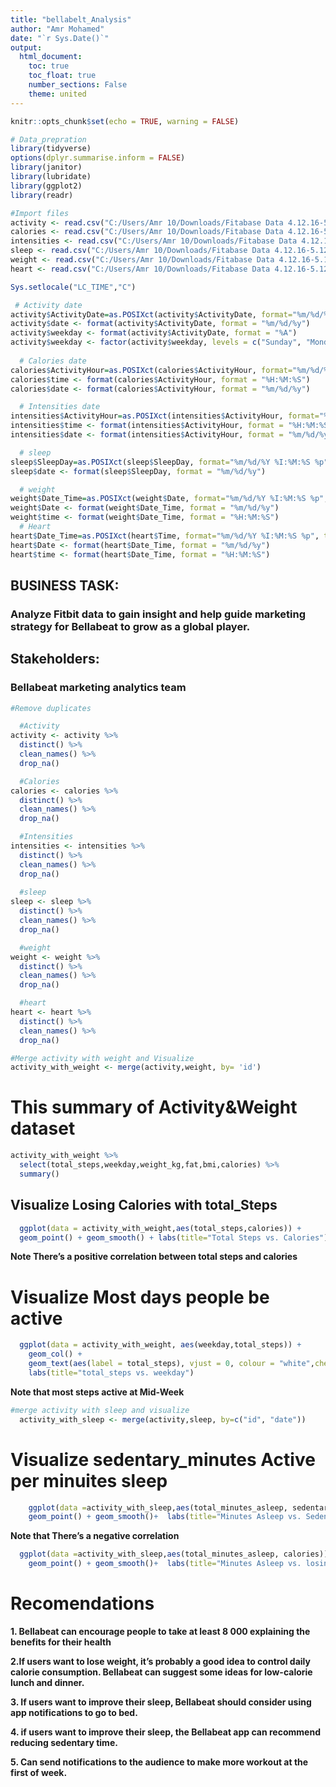 ```yaml
---
title: "bellabelt_Analysis"
author: "Amr Mohamed"
date: "`r Sys.Date()`"
output:
  html_document:
    toc: true
    toc_float: true
    number_sections: False
    theme: united
---
```


```r
knitr::opts_chunk$set(echo = TRUE, warning = FALSE)
```
```r
# Data_prepration
library(tidyverse)
options(dplyr.summarise.inform = FALSE)
library(janitor)
library(lubridate)
library(ggplot2)
library(readr)
```
```r
#Import files 
activity <- read.csv("C:/Users/Amr 10/Downloads/Fitabase Data 4.12.16-5.12.16/dailyActivity_merged.csv")
calories <- read.csv("C:/Users/Amr 10/Downloads/Fitabase Data 4.12.16-5.12.16/hourlyCalories_merged.csv")
intensities <- read.csv("C:/Users/Amr 10/Downloads/Fitabase Data 4.12.16-5.12.16/hourlyIntensities_merged.csv")
sleep <- read.csv("C:/Users/Amr 10/Downloads/Fitabase Data 4.12.16-5.12.16/sleepDay_merged.csv")
weight <- read.csv("C:/Users/Amr 10/Downloads/Fitabase Data 4.12.16-5.12.16/weightLogInfo_merged.csv")
heart <- read.csv("C:/Users/Amr 10/Downloads/Fitabase Data 4.12.16-5.12.16/heartrate_seconds_merged.csv")

Sys.setlocale("LC_TIME","C")

```
```r
 # Activity date
activity$ActivityDate=as.POSIXct(activity$ActivityDate, format="%m/%d/%Y", tz=Sys.timezone())
activity$date <- format(activity$ActivityDate, format = "%m/%d/%y")
activity$weekday <- format(activity$ActivityDate, format = "%A")
activity$weekday <- factor(activity$weekday, levels = c("Sunday", "Monday", "Tuesday", "Wednesday", "Thursday", "Friday", "Saturday"))
  
  # Calories date
calories$ActivityHour=as.POSIXct(calories$ActivityHour, format="%m/%d/%Y %I:%M:%S %p", tz=Sys.timezone())
calories$time <- format(calories$ActivityHour, format = "%H:%M:%S")
calories$date <- format(calories$ActivityHour, format = "%m/%d/%y")

  # Intensities date
intensities$ActivityHour=as.POSIXct(intensities$ActivityHour, format="%m/%d/%Y %I:%M:%S %p", tz=Sys.timezone())
intensities$time <- format(intensities$ActivityHour, format = "%H:%M:%S")
intensities$date <- format(intensities$ActivityHour, format = "%m/%d/%y")

  # sleep 
sleep$SleepDay=as.POSIXct(sleep$SleepDay, format="%m/%d/%Y %I:%M:%S %p", tz=Sys.timezone())
sleep$date <- format(sleep$SleepDay, format = "%m/%d/%y")

  # weight 
weight$Date_Time=as.POSIXct(weight$Date, format="%m/%d/%Y %I:%M:%S %p", tz=Sys.timezone())
weight$Date <- format(weight$Date_Time, format = "%m/%d/%y")
weight$time <- format(weight$Date_Time, format = "%H:%M:%S")
  # Heart 
heart$Date_Time=as.POSIXct(heart$Time, format="%m/%d/%Y %I:%M:%S %p", tz=Sys.timezone())
heart$Date <- format(heart$Date_Time, format = "%m/%d/%y")
heart$time <- format(heart$Date_Time, format = "%H:%M:%S")

```

##  BUSINESS TASK: 

### Analyze Fitbit data to gain insight and help guide marketing strategy for Bellabeat to grow as a global player.

## Stakeholders: 
### Bellabeat marketing analytics team

```r
#Remove duplicates 

  #Activity 
activity <- activity %>%
  distinct() %>%
  clean_names() %>%
  drop_na()

  #Calories
calories <- calories %>%
  distinct() %>%
  clean_names() %>%
  drop_na()

  #Intensities
intensities <- intensities %>%
  distinct() %>%
  clean_names() %>%
  drop_na() 
  
  #sleep 
sleep <- sleep %>%
  distinct() %>%
  clean_names() %>%
  drop_na()

  #weight 
weight <- weight %>% 
  distinct() %>%
  clean_names() %>%
  drop_na()

  #heart 
heart <- heart %>% 
  distinct() %>%
  clean_names() %>%
  drop_na()

```

```r
#Merge activity with weight and Visualize 
activity_with_weight <- merge(activity,weight, by= 'id')
```
# This summary of Activity&Weight dataset
```r
activity_with_weight %>% 
  select(total_steps,weekday,weight_kg,fat,bmi,calories) %>%
  summary()
```
## Visualize Losing Calories with total_Steps
```r
  ggplot(data = activity_with_weight,aes(total_steps,calories)) + 
  geom_point() + geom_smooth() + labs(title="Total Steps vs. Calories")
```

__Note There's a positive correlation between total steps and calories__



# Visualize Most days people be active
```r
  ggplot(data = activity_with_weight, aes(weekday,total_steps)) +
    geom_col() +
    geom_text(aes(label = total_steps), vjust = 0, colour = "white",check_overlap = TRUE) +
    labs(title="total_steps vs. weekday")
```

__Note that most steps active at Mid-Week__

```r
#merge activity with sleep and visualize
  activity_with_sleep <- merge(activity,sleep, by=c("id", "date"))
```


# Visualize  sedentary_minutes Active per minuites sleep 
```r
    ggplot(data =activity_with_sleep,aes(total_minutes_asleep, sedentary_minutes)) +
    geom_point() + geom_smooth()+  labs(title="Minutes Asleep vs. Sedentary Minutes")
```

__Note that There's a negative correlation__ 

```r
  ggplot(data =activity_with_sleep,aes(total_minutes_asleep, calories))+
    geom_point() + geom_smooth()+  labs(title="Minutes Asleep vs. losingcalories")

```


# Recomendations 

  __1. Bellabeat can encourage people to take at least 8 000 explaining the         benefits for their health__

  __2.If users want to lose weight, it’s probably a good idea to control daily        calorie consumption. Bellabeat can suggest some ideas for low-calorie lunch and dinner.__

  __3. If users want to improve their sleep, Bellabeat should consider using app    notifications to go to bed.__

  __4. if users want to improve their sleep, the Bellabeat app can recommend        reducing sedentary time.__

  __5. Can send notifications to the audience to make more workout at the first     of week.__ 
